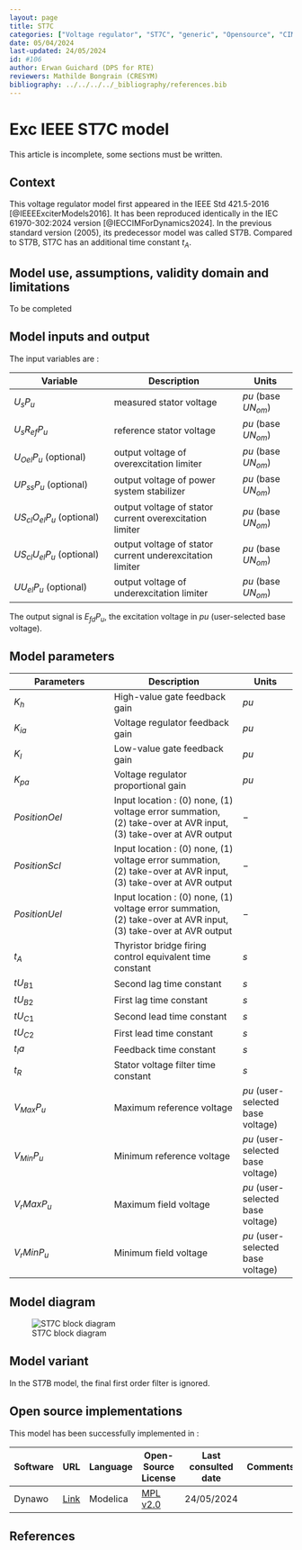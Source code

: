 ```yaml
---
layout: page
title: ST7C
categories: ["Voltage regulator", "ST7C", "generic", "Opensource", "CIM model", "RMS", "phasor", "MRL4", "Single phase", "ExcIEEEST7C", "IEEE", "dynawo", "#106"]
date: 05/04/2024
last-updated: 24/05/2024
id: #106
author: Erwan Guichard (DPS for RTE)
reviewers: Mathilde Bongrain (CRESYM)
bibliography: ../../../../_bibliography/references.bib
---
```

# Exc IEEE ST7C model

This article is incomplete, some sections must be written.

## Context

This voltage regulator model first appeared in the IEEE Std 421.5-2016 [@IEEEExciterModels2016]. It has been reproduced identically in the IEC 61970-302:2024 version [@IECCIMForDynamics2024].
In the previous standard version (2005), its predecessor model was called ST7B. Compared to ST7B, ST7C has an additional time constant $t_A$.

## Model use, assumptions, validity domain and limitations

To be completed

## Model inputs and output

The input variables are :

| Variable | Description | Units |
|-----------|--------------| ------|
| $U_s P_u$ |measured stator voltage | ${pu}$ (base $U N_{om}$)|
|$U_{s} R_{ef} P_u$ |reference stator voltage |${pu}$ (base $U N_{om}$)|
|$U_{Oel} P_u$ (optional) |output voltage of overexcitation limiter |${pu}$ (base $U N_{om}$)|
|$U P_{ss} P_u$ (optional) |output voltage of power system stabilizer |${pu}$ (base $U N_{om}$)|
|$U S_{cl} O_{el} P_u$ (optional) |output voltage of stator current overexcitation limiter |${pu}$ (base $U N_{om}$)|
|$U S_{cl} U_{el} P_u$ (optional) |output voltage of stator current underexcitation limiter |${pu}$ (base $U N_{om}$)|
|$U U_{el} P_u$ (optional) |output voltage of underexcitation limiter |${pu}$ (base $U N_{om}$)|

The output signal is $E_{fd} P_u$, the excitation voltage in ${pu}$ (user-selected base voltage).

## Model parameters

| Parameters | Description | Units |
|-----------|--------------| ------|
|$K_h$ |High-value gate feedback gain |${pu}$|
|$K_{ia}$ |Voltage regulator feedback gain |${pu}$|
|$K_l$ |Low-value gate feedback gain |${pu}$|
|$K_{pa}$ |Voltage regulator proportional gain |${pu}$|
|${PositionOel}$ |Input location : (0) none, (1) voltage error summation, (2) take-over at AVR input, (3) take-over at AVR output|$-$|
|${PositionScl}$ |Input location : (0) none, (1) voltage error summation, (2) take-over at AVR input, (3) take-over at AVR output|$-$|
|${PositionUel}$ |Input location : (0) none, (1) voltage error summation, (2) take-over at AVR input, (3) take-over at AVR output|$-$|
|$t_A$ |Thyristor bridge firing control equivalent time constant |${s}$|
|$t U_{B1}$ |Second lag time constant |${s}$|
|$t U_{B2}$ |First lag time constant |${s}$|
|$t U_{C1}$ |Second lead time constant |${s}$|
|$t U_{C2}$ |First lead time constant |${s}$|
|$t_{I} a$ |Feedback time constant |${s}$|
|$t_R$ |Stator voltage filter time constant |${s}$|
|$V_{Max} P_u$ |Maximum reference voltage |${pu}$ (user-selected base voltage)|
|$V_{Min} P_u$ |Minimum reference voltage |${pu}$ (user-selected base voltage)|
|$V_{r} Max P_u$ |Maximum field voltage |${pu}$ (user-selected base voltage)|
|$V_{r} Min P_u$ |Minimum field voltage |${pu}$ (user-selected base voltage)|

## Model diagram

![ST7C block diagram](ST7C.drawio.svg){#fig-st7c-diagram}

## Model variant

In the ST7B model, the final first order filter is ignored.

## Open source implementations

This model has been successfully implemented in :

| Software      | URL | Language | Open-Source License | Last consulted date | Comments |
| ------------- | --- | -------- | ------------------- | ------------------- | -------- |
| Dynawo | [Link](https://github.com/dynawo/dynawo) | Modelica | [MPL v2.0](https://www.mozilla.org/en-US/MPL/2.0/)  | 24/05/2024 |  |

## References

::: {#refs}
::: 
